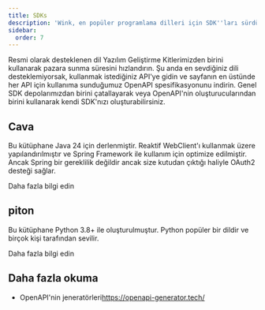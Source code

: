 ```yaml
---
title: SDKs
description: 'Wink, en popüler programlama dilleri için SDK''ları sürdürüyor.'
sidebar:
  order: 7
---
```


Resmi olarak desteklenen dil Yazılım Geliştirme Kitlerimizden birini kullanarak pazara sunma süresini hızlandırın.
Şu anda en sevdiğiniz dili desteklemiyorsak, kullanmak istediğiniz API'ye gidin ve sayfanın en üstünde her API için kullanıma sunduğumuz OpenAPI spesifikasyonunu indirin. Genel SDK depolarımızdan birini çatallayarak veya OpenAPI'nin oluşturucularından birini kullanarak kendi SDK'nızı oluşturabilirsiniz.

## Cava

Bu kütüphane Java 24 için derlenmiştir. Reaktif WebClient'ı kullanmak üzere yapılandırılmıştır ve Spring Framework ile kullanım için optimize edilmiştir. Ancak Spring bir gereklilik değildir ancak size kutudan çıktığı haliyle OAuth2 desteği sağlar.

<LinkButton href="https://github.com/wink-travel/wink-sdk-java" variant="secondary" icon="external">
  Daha fazla bilgi edin
</LinkButton>


## piton

Bu kütüphane Python 3.8+ ile oluşturulmuştur. Python popüler bir dildir ve birçok kişi tarafından sevilir.

<LinkButton href="https://github.com/wink-travel/wink-sdk-python" variant="secondary" icon="external">
  Daha fazla bilgi edin
</LinkButton>


## Daha fazla okuma

* OpenAPI'nin jeneratörleri<https://openapi-generator.tech/>

